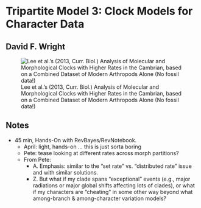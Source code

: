 # Tripartite Model 3: Clock Models for Character Data

## David F. Wright

![Lee et al.'s (2013, Curr. Biol.) Analysis of Molecular and Morphological Clocks with Higher Rates in the Cambrian, based on a Combined Dataset of Modern Arthropods Alone (No fossil data!)](Lee_et_al_branch_lengths_Cambrian_rates.png)

## Notes

- 45 min, Hands-On with RevBayes/RevNotebook.
	- April: light, hands-on ... this is just sorta boring
	- Pete: tease looking at different rates across morph partitions?
	- From Pete:
		- A. Emphasis: similar to the “set rate” vs. “distributed rate” issue and with similar solutions.
		- Z. But what if my clade spans “exceptional” events (e.g., major radiations or major global shifts affecting lots of clades), or what if my characters are “cheating” in some other way beyond what among-branch & among-character variation models?	


